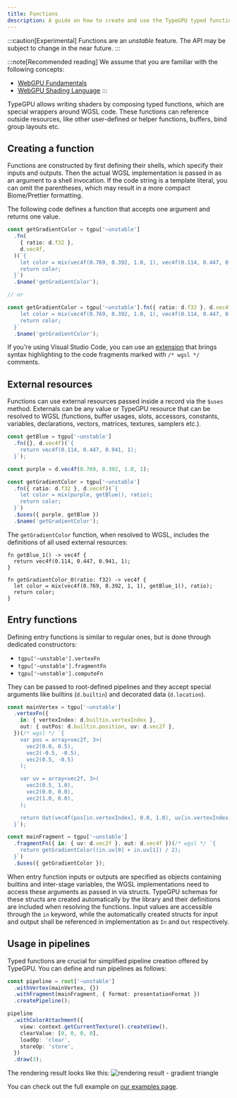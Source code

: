 ```yaml
---
title: Functions
description: A guide on how to create and use the TypeGPU typed functions.
---
```


:::caution[Experimental]
Functions are an *unstable* feature. The API may be subject to change in the near future.
:::

:::note[Recommended reading]
We assume that you are familiar with the following concepts:
- <a href="https://webgpufundamentals.org/webgpu/lessons/webgpu-fundamentals.html" target="_blank" rel="noopener noreferrer">WebGPU Fundamentals</a>
- <a href="https://webgpufundamentals.org/webgpu/lessons/webgpu-wgsl.html" target="_blank" rel="noopener noreferrer">WebGPU Shading Language</a>
:::

TypeGPU allows writing shaders by composing typed functions, which are special wrappers around WGSL code. 
These functions can reference outside resources, like other user-defined or helper functions, buffers, bind group layouts etc. 

## Creating a function

Functions are constructed by first defining their shells, which specify their inputs and outputs.
Then the actual WGSL implementation is passed in as an argument to a shell invocation. If the code string is a template literal, you can omit the parentheses, which may result in a more compact Biome/Prettier formatting.

The following code defines a function that accepts one argument and returns one value.

```ts
const getGradientColor = tgpu['~unstable']
  .fn(
    { ratio: d.f32 },
    d.vec4f,
  )(`{
    let color = mix(vec4f(0.769, 0.392, 1.0, 1), vec4f(0.114, 0.447, 0.941, 1), ratio);
    return color;
  }`)
  .$name('getGradientColor');

// or

const getGradientColor = tgpu['~unstable'].fn({ ratio: d.f32 }, d.vec4f)`{
    let color = mix(vec4f(0.769, 0.392, 1.0, 1), vec4f(0.114, 0.447, 0.941, 1), ratio);
    return color;
  }`
  .$name('getGradientColor');
```

If you're using Visual Studio Code, you can use an [extension](https://marketplace.visualstudio.com/items?itemName=ggsimm.wgsl-literal) that brings syntax highlighting to the code fragments marked with `/* wgsl */` comments.

## External resources

Functions can use external resources passed inside a record via the `$uses` method. 
Externals can be any value or TypeGPU resource that can be resolved to WGSL (functions, buffer usages, slots, accessors, constants, variables, declarations, vectors, matrices, textures, samplers etc.).

```ts
const getBlue = tgpu['~unstable']
  .fn({}, d.vec4f)(`{ 
    return vec4f(0.114, 0.447, 0.941, 1); 
  }`);

const purple = d.vec4f(0.769, 0.392, 1.0, 1);

const getGradientColor = tgpu['~unstable']
  .fn({ ratio: d.f32 }, d.vec4f)(`{
    let color = mix(purple, getBlue(), ratio);
    return color;
  }`)
  .$uses({ purple, getBlue })
  .$name('getGradientColor');
```

The `getGradientColor` function, when resolved to WGSL, includes the definitions of all used external resources:

```wgsl
fn getBlue_1() -> vec4f { 
  return vec4f(0.114, 0.447, 0.941, 1); 
}

fn getGradientColor_0(ratio: f32) -> vec4f {
  let color = mix(vec4f(0.769, 0.392, 1, 1), getBlue_1(), ratio);
  return color;
}
```

## Entry functions

Defining entry functions is similar to regular ones, but is done through dedicated constructors:
- `tgpu['~unstable'].vertexFn`
- `tgpu['~unstable'].fragmentFn`
- `tgpu['~unstable'].computeFn`

They can be passed to root-defined pipelines and they accept special arguments like builtins (`d.builtin`) and decorated data (`d.location`).

```ts
const mainVertex = tgpu['~unstable']
  .vertexFn({
    in: { vertexIndex: d.builtin.vertexIndex },
    out: { outPos: d.builtin.position, uv: d.vec2f },
  })(/* wgsl */ `{
    var pos = array<vec2f, 3>(
      vec2(0.0, 0.5),
      vec2(-0.5, -0.5),
      vec2(0.5, -0.5)
    );

    var uv = array<vec2f, 3>(
      vec2(0.5, 1.0),
      vec2(0.0, 0.0),
      vec2(1.0, 0.0),
    );

    return Out(vec4f(pos[in.vertexIndex], 0.0, 1.0), uv[in.vertexIndex]);
  }`);

const mainFragment = tgpu['~unstable']
  .fragmentFn({ in: { uv: d.vec2f }, out: d.vec4f })(/* wgsl */ `{
    return getGradientColor((in.uv[0] + in.uv[1]) / 2);
  }`)
  .$uses({ getGradientColor });
```

When entry function inputs or outputs are specified as objects containing builtins and inter-stage variables, the WGSL implementations need to access these arguments as passed in via structs. 
TypeGPU schemas for these structs are created automatically by the library and their definitions are included when resolving the functions. 
Input values are accessible through the `in` keyword, while the automatically created structs for input and output shall be referenced in implementation as `In` and `Out` respectively.

## Usage in pipelines

Typed functions are crucial for simplified pipeline creation offered by TypeGPU. You can define and run pipelines as follows:

```ts
const pipeline = root['~unstable']
  .withVertex(mainVertex, {})
  .withFragment(mainFragment, { format: presentationFormat })
  .createPipeline();

pipeline
  .withColorAttachment({
    view: context.getCurrentTexture().createView(),
    clearValue: [0, 0, 0, 0],
    loadOp: 'clear',
    storeOp: 'store',
  })
  .draw(3);
```

The rendering result looks like this:
![rendering result - gradient triangle](./triangle-result.png)

You can check out the full example on [our examples page](/TypeGPU/examples#example=simple--triangle).


